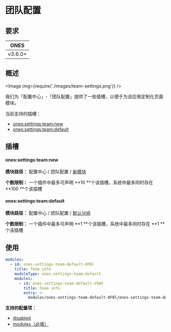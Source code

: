 
# 团队配置

## 要求

|  ONES   |
| :-----: |
| v3.6.0+ |

## 概述

<Image img={require('./images/team-settings.png')} />

我们为「配置中心」-「团队配置」提供了一些插槽，以便于为该应用定制化页面模块。

当前支持的插槽：

- [ones:settings:team:new](#onessettingsteamnew)
- [ones:settings:team:default](#onessettingsteamdefault)

## 插槽

#### ones:settings:team:new

**模块路径：** 配置中心 / 团队配置 / [新模块](../index.mdx#slot-hierarchy)

**个数限制：** 一个插件中最多可声明 **10 **个该插槽，系统中最多同时存在 **100 **个该插槽

#### ones:settings:team:default

**模块路径：** 配置中心 / 团队配置 / [默认分组](../index.mdx#slot-hierarchy)

**个数限制：** 一个插件中最多可声明 **1 **个该插槽，系统中最多同时存在 **1 **个该插槽

## 使用

```yaml
modules:
  - id: ones-settings-team-default-0FBl
    title: Team info
    moduleType: ones:settings:team:default
    modules:
      - id: ones-settings-team-default-V5WX
        title: Team info
        entry: >-
          modules/ones-settings-team-default-0FBl/ones-settings-team-default-V5WX/index.html
```

**支持的配置项：**

- [disabled](../../../../../reference/config/plugin.yaml#disabled)
- [modules（必填）](../../../../../reference/config/plugin.yaml#subModule)
